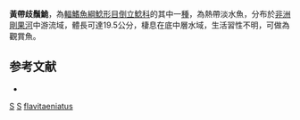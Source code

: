 {{Speciesbox 
| taxon = Synodontis flavitaeniatus
| status = LC
| status_system = IUCN3.1
| authority = [[Boulenger|Boulenger]], 1919
| synonyms = *''Synodontis flavitaeniata'', Boulenger, 1919
}}
'''黃帶歧鬚鮠'''，為[[輻鰭魚綱|輻鰭魚綱]][[鯰形目|鯰形目]][[倒立鯰科|倒立鯰科]]的其中一[[種|種]]，為熱帶淡水魚，分布於[[非洲|非洲]][[剛果河|剛果河]]中游流域，體長可達19.5公分，棲息在底中層水域，生活習性不明，可做為觀賞魚。

==参考文献==
*{{FishBase_species|genus=Synodontis|species=flavitaeniatus|year=2015|month=5}}

{{Taxonbar}}

[[Category:1919年描述的鱼类|S]]
[[Category:觀賞魚|S]]
[[Category:歧鬚鮠屬|flavitaeniatus]]